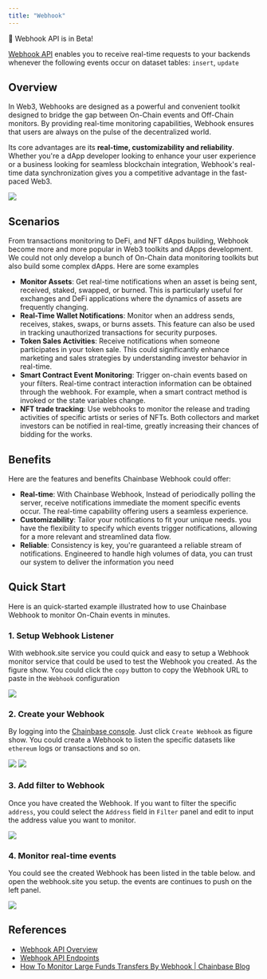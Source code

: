 ```yaml
---
title: "Webhook"
---
```


<Note>
🎉 Webhook API is in Beta!

[Webhook API](https://docs.chainbase.com/reference/webhook-api-overview-1) enables you to receive real-time requests to your backends whenever the following events occur on dataset tables: `insert`, `update`
</Note>

## Overview

In Web3, Webhooks are designed as a powerful and convenient toolkit designed to bridge the gap between On-Chain events and Off-Chain monitors. By providing real-time monitoring capabilities, Webhook ensures that users are always on the pulse of the decentralized world.

Its core advantages are its **real-time, customizability and reliability**. Whether you're a dApp developer looking to enhance your user experience or a business looking for seamless blockchain integration, Webhook's real-time data synchronization gives you a competitive advantage in the fast-paced Web3.

<Frame>
    <img src="https://files.readme.io/b09a077-image.png" />
</Frame>

## Scenarios

From transactions monitoring to DeFi, and NFT dApps building, Webhook become more and more popular in Web3 toolkits and dApps development. We could not only develop a bunch of On-Chain data monitoring toolkits but also build some complex dApps. Here are some examples

- **Monitor Assets**: Get real-time notifications when an asset is being sent, received, staked, swapped, or burned. This is particularly useful for exchanges and DeFi applications where the dynamics of assets are frequently changing.
- **Real-Time Wallet Notifications**: Monitor when an address sends, receives, stakes, swaps, or burns assets. This feature can also be used in tracking unauthorized transactions for security purposes.
- **Token Sales Activities**: Receive notifications when someone participates in your token sale. This could significantly enhance marketing and sales strategies by understanding investor behavior in real-time.
- **Smart Contract Event Monitoring**: Trigger on-chain events based on your filters. Real-time contract interaction information can be obtained through the webhook. For example, when a smart contract method is invoked or the state variables change.
- **NFT trade tracking**: Use webhooks to monitor the release and trading activities of specific artists or series of NFTs. Both collectors and market investors can be notified in real-time, greatly increasing their chances of bidding for the works.

## Benefits

Here are the features and benefits Chainbase Webhook could offer:

- **Real-time**: With Chainbase Webhook, Instead of periodically polling the server, receive notifications immediate the moment specific events occur. The real-time capability offering users a seamless experience.
- **Customizability**: Tailor your notifications to fit your unique needs. you have the flexibility to specify which events trigger notifications, allowing for a more relevant and streamlined data flow.
- **Reliable**: Consistency is key, you're guaranteed a reliable stream of notifications. Engineered to handle high volumes of data, you can trust our system to deliver the information you need

## Quick Start

Here is an quick-started example illustrated how to use Chainbase Webhook to monitor On-Chain events in minutes.

### 1. Setup Webhook Listener

With webhook.site service you could quick and easy to setup a Webhook monitor service that could be used to test the Webhook you created.
As the figure show. You could click the `copy` button to copy the Webhook URL to paste in the `Webhook` configuration

<Frame caption="Webhook.site Test Service">
    <img src="https://files.readme.io/28d7d09-image.png" />
</Frame>


### 2. Create your Webhook

By logging into the [Chainbase console](https://console.chainbase.com/sync/webhook). Just click `Create Webhook` as figure show. You could create a Webhook to listen the specific datasets like `ethereum` logs or transactions and so on.

<Frame caption="Webhook Management">
    <img src="https://files.readme.io/d7c05da-image.png" />
</Frame>

<Frame caption="Create Webhook">
    <img src="https://files.readme.io/dac4b60-image.png" />
</Frame>

### 3. Add filter to Webhook

Once you have created the Webhook. If you want to filter the specific `address`,  you could select the `Address` field in `Filter` panel and edit to input the address value you want to monitor.

<Frame caption="Specify the Address Filter">
    <img src="https://files.readme.io/7eb2aef-image.png" />
</Frame>

### 4. Monitor real-time events

You could see the created Webhook has been listed in the table below. and open the webhook.site you setup. the events are continues to push on the left panel.

<Frame caption="Monitor Webhook Events">
    <img src="https://files.readme.io/289f4a7-image.png" />
</Frame>

## References

- [Webhook API Overview](https://docs.chainbase.com/reference/webhook-api-overview-1)
- [Webhook API Endpoints](https://docs.chainbase.com/reference/get-webhook)
- [How To Monitor Large Funds Transfers By Webhook | Chainbase Blog](https://chainbase.com/blog/article/how-to-monitor-large-funds-transfers-by-webhook)
